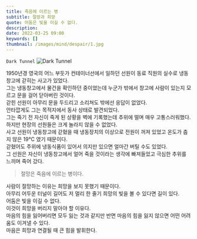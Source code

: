 ```yaml
---
title: 죽음에 이르는 병
subtitle: 절망과 희망
quote: 어둠은 빛을 이길 수 없다.
description: 
date: 2022-03-25 09:00
keywords: []
thumbnail: /images/mind/despair/1.jpg
---
```


`Dark Tunnel`
![Dark Tunnel](/images/mind/despair/1.jpg)

1950년경 영국의 어느 부둣가 컨테이너선에서 일하던 선원이 동료 직원의 실수로 냉동창고에 갇히는 사고가 있었다.  
그는 냉동창고에서 물건을 확인하던 중이었는데 누군가 밖에서 창고에 사람이 있는지 모르고 문을 걸어 닫아버린 것이다.  
갇힌 선원이 아무리 문을 두드리고 소리쳐도 밖에선 응답이 없었다.  
안타깝게도 그는 목적지에서 동사 상태로 발견되었다.  
​그는 죽기 전 자신이 죽게 된 상황을 벽에 기록했는데 추위에 떨며 매우 고통스러워했다.  
하지만 현장의 선원들은 크게 놀라지 않을 수 없었다.  
사고 선원이 냉동창고에 갇혔을 때 냉동장치의 이상으로 전원이 꺼져 있었고 온도가 춥지 않은 19°C 였기 때문이다.  
갇혔어도 주위에 냉동식품이 있어서 의지만 있으면 얼마간 버틸 수도 있었다.  
그 선원은 자신이 냉동창고에서 얼어 죽을 것이라는 생각에 빠져들었고 극심한 추위를 느끼며 죽어 갔다.

> 절망은 죽음에 이르는 병이다.

사람이 절망하는 이유는 희망을 보지 못했기 때문이다.  
아무리 어두운 터널이 길어도 저 멀리 한 줄기 희망의 빛을 볼 수 있다면 길이 있다.  
어둠은 빛을 이길 수 없다.  
이것이 희망을 버리지 말아야 할 이유다.  
마음의 힘을 잃어버리면 모두 잃는 것과 같지만 반면 마음의 힘을 잃지 않으면 어떤 어려움도 이겨낼 수 있다.  
마음은 희망과 연결될 때 큰 힘을 발휘한다.